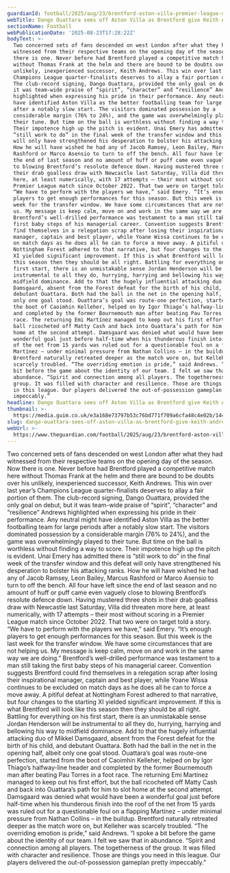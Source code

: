 ```yaml
---
guardianId: football/2025/aug/23/brentford-aston-villa-premier-league-match-report
webTitle: Dango Ouattara sees off Aston Villa as Brentford give Keith Andrews first win
sectionName: Football
webPublicationDate: '2025-08-23T17:28:22Z'
bodyText: >-
  Two concerned sets of fans descended on west London after what they had
  witnessed from their respective teams on the opening day of the season. Now
  there is one. Never before had Brentford played a competitive match here
  without Thomas Frank at the helm and there are bound to be doubts over his
  unlikely, inexperienced successor, Keith Andrews. This win over last year’s
  Champions League quarter-finalists deserves to allay a fair portion of them.
  The club-record signing, Dango Ouattara, provided the only goal on debut, but
  it was team-wide praise of “spirit”, “character” and “resilience” Andrews
  highlighted when expressing his pride in their performance. Any neutral might
  have identified Aston Villa as the better footballing team for large periods
  after a notably slow start. The visitors dominated possession by a
  considerable margin (76% to 24%), and the game was overwhelmingly played to
  their tune. But time on the ball is worthless without finding a way to score.
  Their impotence high up the pitch is evident. Unai Emery has admitted there is
  “still work to do” in the final week of the transfer window and this defeat
  will only have strengthened his desperation to bolster his attacking ranks.
  How he will have wished he had any of Jacob Ramsey, Leon Bailey, Marcus
  Rashford or Marco Asensio to turn to off the bench. All four have left since
  the end of last season and no amount of huff or puff came even vaguely close
  to blowing Brentford’s resolute defence down. Having mustered three shots in
  their drab goalless draw with Newcastle last Saturday, Villa did threaten more
  here, at least numerically, with 17 attempts – their most without scoring in a
  Premier League match since October 2022. That two were on target told a story.
  “We have to perform with the players we have,” said Emery. “It’s enough
  players to get enough performances for this season. But this week is the last
  week for the transfer window. We have some circumstances that are not helping
  us. My message is keep calm, move on and work in the same way we are doing.”
  Brentford’s well-drilled performance was testament to a man still taking the
  first baby steps of his managerial career. Convention suggests Brentford could
  find themselves in a relegation scrap after losing their inspirational
  manager, captain and best player, while Yoane Wissa continues to be excluded
  on match days as he does all he can to force a move away. A pitiful defeat at
  Nottingham Forest adhered to that narrative, but four changes to the starting
  XI yielded significant improvement. If this is what Brentford will look like
  this season then they should be all right. Battling for everything on his
  first start, there is an unmistakable sense Jordan Henderson will be
  instrumental to all they do, hurrying, harrying and bellowing his way to
  midfield dominance. Add to that the hugely influential attacking duo of Mikkel
  Damsgaard, absent from the Forest defeat for the birth of his child, and
  debutant Ouattara. Both had the ball in the net in the opening half, albeit
  only one goal stood. Ouattara’s goal was route-one perfection, started from
  the boot of Caoimhin Kelleher, helped on by Igor Thiago’s halfway-line header
  and completed by the former Bournemouth man after beating Pau Torres in a foot
  race. The returning Emi Martínez managed to keep out his first effort, but the
  ball ricocheted off Matty Cash and back into Ouattara’s path for him to slot
  home at the second attempt. Damsgaard was denied what would have been a
  wonderful goal just before half-time when his thunderous finish into the roof
  of the net from 15 yards was ruled out for a questionable foul on a flapping
  Martínez – under minimal pressure from Nathan Collins – in the buildup.
  Brentford naturally retreated deeper as the match wore on, but Kelleher was
  scarcely troubled. “The overriding emotion is pride,” said Andrews. “I spoke a
  bit before the game about the identity of our team. I felt we saw that in
  abundance. “Spirit and connection among all players. The togetherness of the
  group. It was filled with character and resilience. Those are things you need
  in this league. Our players delivered the out-of-possession gameplan pretty
  impeccably.”
headline: Dango Ouattara sees off Aston Villa as Brentford give Keith Andrews first win
thumbnail: >-
  https://media.guim.co.uk/e3a168e73797b53c76bd771f709a6cfa48c4e02b/144_0_3057_2446/500.jpg
slug: dango-ouattara-sees-off-aston-villa-as-brentford-give-keith-andrews-first-win
webUrl: >-
  https://www.theguardian.com/football/2025/aug/23/brentford-aston-villa-premier-league-match-report
---
```

Two concerned sets of fans descended on west London after what they had witnessed from their respective teams on the opening day of the season. Now there is one. Never before had Brentford played a competitive match here without Thomas Frank at the helm and there are bound to be doubts over his unlikely, inexperienced successor, Keith Andrews. This win over last year’s Champions League quarter-finalists deserves to allay a fair portion of them. The club-record signing, Dango Ouattara, provided the only goal on debut, but it was team-wide praise of “spirit”, “character” and “resilience” Andrews highlighted when expressing his pride in their performance. Any neutral might have identified Aston Villa as the better footballing team for large periods after a notably slow start. The visitors dominated possession by a considerable margin (76% to 24%), and the game was overwhelmingly played to their tune. But time on the ball is worthless without finding a way to score. Their impotence high up the pitch is evident. Unai Emery has admitted there is “still work to do” in the final week of the transfer window and this defeat will only have strengthened his desperation to bolster his attacking ranks. How he will have wished he had any of Jacob Ramsey, Leon Bailey, Marcus Rashford or Marco Asensio to turn to off the bench. All four have left since the end of last season and no amount of huff or puff came even vaguely close to blowing Brentford’s resolute defence down. Having mustered three shots in their drab goalless draw with Newcastle last Saturday, Villa did threaten more here, at least numerically, with 17 attempts – their most without scoring in a Premier League match since October 2022. That two were on target told a story. “We have to perform with the players we have,” said Emery. “It’s enough players to get enough performances for this season. But this week is the last week for the transfer window. We have some circumstances that are not helping us. My message is keep calm, move on and work in the same way we are doing.” Brentford’s well-drilled performance was testament to a man still taking the first baby steps of his managerial career. Convention suggests Brentford could find themselves in a relegation scrap after losing their inspirational manager, captain and best player, while Yoane Wissa continues to be excluded on match days as he does all he can to force a move away. A pitiful defeat at Nottingham Forest adhered to that narrative, but four changes to the starting XI yielded significant improvement. If this is what Brentford will look like this season then they should be all right. Battling for everything on his first start, there is an unmistakable sense Jordan Henderson will be instrumental to all they do, hurrying, harrying and bellowing his way to midfield dominance. Add to that the hugely influential attacking duo of Mikkel Damsgaard, absent from the Forest defeat for the birth of his child, and debutant Ouattara. Both had the ball in the net in the opening half, albeit only one goal stood. Ouattara’s goal was route-one perfection, started from the boot of Caoimhin Kelleher, helped on by Igor Thiago’s halfway-line header and completed by the former Bournemouth man after beating Pau Torres in a foot race. The returning Emi Martínez managed to keep out his first effort, but the ball ricocheted off Matty Cash and back into Ouattara’s path for him to slot home at the second attempt. Damsgaard was denied what would have been a wonderful goal just before half-time when his thunderous finish into the roof of the net from 15 yards was ruled out for a questionable foul on a flapping Martínez – under minimal pressure from Nathan Collins – in the buildup. Brentford naturally retreated deeper as the match wore on, but Kelleher was scarcely troubled. “The overriding emotion is pride,” said Andrews. “I spoke a bit before the game about the identity of our team. I felt we saw that in abundance. “Spirit and connection among all players. The togetherness of the group. It was filled with character and resilience. Those are things you need in this league. Our players delivered the out-of-possession gameplan pretty impeccably.”
